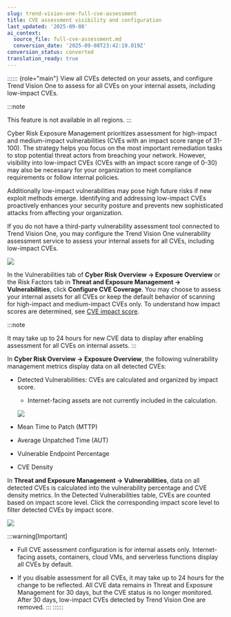 ```yaml
---
slug: trend-vision-one-full-cve-assessment
title: CVE assessment visibility and configuration
last_updated: '2025-09-08'
ai_context:
  source_file: full-cve-assessment.md
  conversion_date: '2025-09-08T23:42:19.019Z'
conversion_status: converted
translation_ready: true
---
```


:::::: {role="main"}
View all CVEs detected on your assets, and configure Trend Vision One to assess for all CVEs on your internal assets, including low-impact CVEs.

:::note

This feature is not available in all regions.
:::

Cyber Risk Exposure Management prioritizes assessment for high-impact and medium-impact vulnerabilities (CVEs with an impact score range of 31-100). The strategy helps you focus on the most important remediation tasks to stop potential threat actors from breaching your network. However, visibility into low-impact CVEs (CVEs with an impact score range of 0-30) may also be necessary for your organization to meet compliance requirements or follow internal policies.

Additionally low-impact vulnerabilities may pose high future risks if new exploit methods emerge. Identifying and addressing low-impact CVEs proactively enhances your security posture and prevents new sophisticated attacks from affecting your organization.

If you do not have a third-party vulnerability assessment tool connected to Trend Vision One, you may configure the Trend Vision One vulnerability assessment service to assess your internal assets for all CVEs, including low-impact CVEs.

![](/images/fullCVEcoverageModal=GUID-c41d71a5-936c-4f07-923c-decf69a0d98d.webp)

In the Vulnerabilities tab of **Cyber Risk Overview → Exposure Overview** or the Risk Factors tab in **Threat and Exposure Management → Vulnerabilities**, click **Configure CVE Coverage**. You may choose to assess your internal assets for all CVEs or keep the default behavior of scanning for high-impact and medium-impact CVEs only. To understand how impact scores are determined, see [CVE impact score](cve-impact-score.mdx).

:::note

It may take up to 24 hours for new CVE data to display after enabling assessment for all CVEs on internal assets.
:::

In **Cyber Risk Overview → Exposure Overview**, the following vulnerability management metrics display data on all detected CVEs:

- Detected Vulnerabilities: CVEs are calculated and organized by impact score.

  - Internet-facing assets are not currently included in the calculation.

  ![](/images/detectedVulnerabilities=GUID-9302461e-7398-4471-91e8-91d0a57d7eaa.webp)

- Mean Time to Patch (MTTP)

- Average Unpatched Time (AUT)

- Vulnerable Endpoint Percentage

- CVE Density

In **Threat and Exposure Management → Vulnerabilities**, data on all detected CVEs is calculated into the vulnerability percentage and CVE density metrics. In the Detected Vulnerabilities table, CVEs are counted based on impact score level. Click the corresponding impact score level to filter detected CVEs by impact score.

![](/images/ODallCVEs=GUID-3b441cb0-26cd-4a3b-bf43-82de935ae319.webp)

:::warning[Important]

- Full CVE assessment configuration is for internal assets only. Internet-facing assets, containers, cloud VMs, and serverless functions display all CVEs by default.

- If you disable assessment for all CVEs, it may take up to 24 hours for the change to be reflected. All CVE data remains in Threat and Exposure Management for 30 days, but the CVE status is no longer monitored. After 30 days, low-impact CVEs detected by Trend Vision One are removed.
:::
::::::
